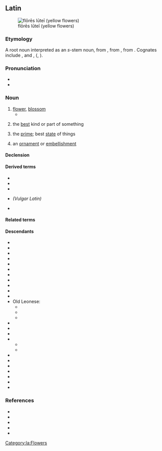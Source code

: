 ==Latin==
[[Image:Gagea probably bohemica seglea.JPG|thumb|flōrēs lūteī (yellow flowers)]]

===Etymology===
{{root|la|ine-pro|*bʰleh₃-}}
A root noun interpreted as an ''s''-stem noun, from {{der|la|itc-pro|*flōs}}, from {{der|la|ine-pro|*bʰleh₃-s||flower, blossom}}, from {{m|ine-pro|*bʰleh₃-||to bloom}}. Cognates include {{cog|grc|φύλλον}}, {{cog|got|sc=Goth|𐌱𐌻𐍉𐌼𐌰}} and {{cog|ang|blōstm}}, {{m|ang|blæd||leaf}} ({{cog|en|blossom}}, {{m|en|blade}}).

===Pronunciation===
* {{la-IPA|flōs}}
* {{audio|la|la-cls-flos.ogg|Audio (Classical)}}

===Noun===
{{la-noun|flōs/flōr<3>|g=m}}

# [[flower]], [[blossom]]
#* {{Q|la|Ovid|Fasti|3|253-254|quote=ferte deae '''flōrēs:''' gaudet '''flōrentibus''' herbīs haec dea|trans=''Bring '''flowers''' for the goddess; this goddess takes pleasure in '''flowering''' plants.''}}
# {{lb|la|figuratively}} the [[best]] kind or part of something
# {{lb|la|figuratively}} the [[prime]]; best [[state]] of things
# {{lb|la|figuratively}} an [[ornament]] or [[embellishment]]

====Declension====
{{la-ndecl|flōs/flōr<3>}}

====Derived terms====
* {{l|la|flōreō}}
* {{l|la|flōreus}}
* {{l|la|flōridus}}
* {{l|la|*flōriculus}} ''(Vulgar Latin)''
* {{l|la|flōsculus}}

====Related terms====
{{rel3|la|Flōra
|flōrālia
|flōrēns
|flōrenter
|flōrentes
|flōrescō
|flōreus
|flōricomus
|flōridē
|flōridulus
|flōrifer
|flōrigenus
|flōriger
|flōritiō
|flōrōsus
|flōrulentus
|flosculē
|flosculus
}}

====Descendants====
{{top3}}
* {{desc|an|flor}}
* {{desc|rup|floari|floarã}}
* {{desc|co|fiore}}
* {{desc|dlm|fiaur}}
* {{desctree|eo|floro|bor=1}}
* {{desc|fur|flôr}}
* {{desc|ia|flor|bor=1}}
* {{desc|ist|fiuri}}
* {{desctree|it|fiore}}
* {{desc|ruq|floari}}
* {{desctree|fro|flor}}
* Old Leonese:
** {{desc|ast|flor}}
** {{desc|ext|frol}}
** {{desc|mwl|frol|flor}}
* {{desctree|pro|flor}}
* {{desctree|roa-opt|flor}}
* {{desctree|roa-opt|*chor}}
* {{desc|osp|flor}}
** {{desc|lad|flor}}
** {{desctree|es|flor}}
* {{desc|rgn|fjór}}
* {{desc|ro|floare}}
* {{desc|rm|flur}}
* {{desc|sc|frore|fiòre|flore}}
* {{desc|scn|ciuri}}
* {{desc|sv|flor|bor=1}}
* {{desc|vec|fior}}
{{bottom}}

===References===
* {{R:L&S}}
* {{R:Elementary Lewis}}
* {{R:du Cange}}
* {{R:Gaffiot}}
* {{R:M&A}}

[[Category:la:Flowers]]